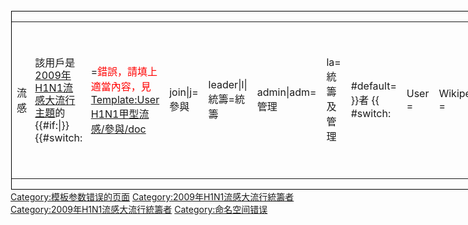<div style="float: left; border:solid black 1px; margin: 1px;">
{| cellspacing="0" style="width: 238px; background: white;"
| 流感
| style="font-size: {{{info-s|8}}}pt; padding: 4pt; line-height: 1.25em; color: {{{info-fc|black}}};" | 該用戶是[[Portal:2009年H1N1流感大流行|2009年H1N1流感大流行主題]]的{{#if:{{{1|}}}|}}{{#switch:{{LC:{{{1|}}}}}
|=<span style="color: Red;">錯誤，請填上適當內容，見[[Template:User H1N1甲型流感/參與/doc]]</span><includeonly>[[Category:模板参数错误的页面]]</includeonly>
|join|j=參與
|leader|l|統籌=統籌[[Category:2009年H1N1流感大流行統籌者]]
|admin|adm=管理
|la=統籌及管理[[Category:2009年H1N1流感大流行統籌者]]
|#default={{{1}}}
}}者
{{ #switch: {{NAMESPACE}}
| User = 
| Wikipedia =
| Template =
| #default = <span style="color: red;">錯誤，名字空間錯誤，本模版只會放在用戶頁。</span><includeonly>[[Category:命名空间错误]]</includeonly>
}}
|}</div>
<noinclude>
{{template doc}}
</noinclude>
<includeonly>
[[Category:2009年H1N1流感大流行參與者|{{PAGENAME}}]]
</includeonly>